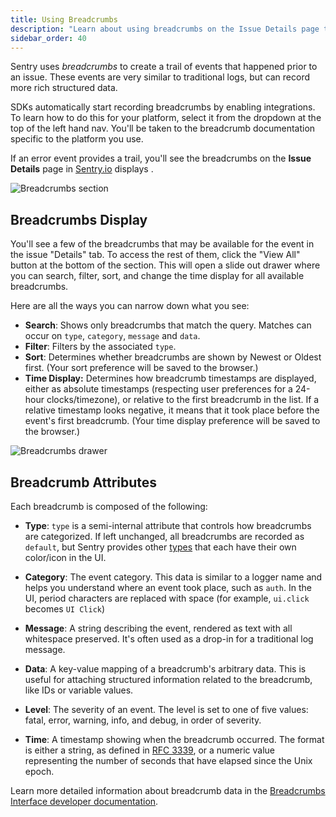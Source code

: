 ```yaml
---
title: Using Breadcrumbs
description: "Learn about using breadcrumbs on the Issue Details page to help debug faster."
sidebar_order: 40
---
```


Sentry uses _breadcrumbs_ to create a trail of events that happened prior to an issue. These events are very similar to traditional logs, but can record more rich structured data.

SDKs automatically start recording breadcrumbs by enabling integrations. To learn how to do this for your platform, select it from the dropdown at the top of the left hand nav. You'll be taken to the breadcrumb documentation specific to the platform you use.

If an error event provides a trail, you'll see the breadcrumbs on the **Issue Details** page in [Sentry.io](https://sentry.io/orgredirect/organizations/:orgslug/issues/) displays .

![Breadcrumbs section](../img/issue-breadcrumbs.png)

## Breadcrumbs Display

You'll see a few of the breadcrumbs that may be available for the event in the issue "Details" tab. To access the rest of them, click the "View All" button at the bottom of the section. This will open a slide out drawer where you can search, filter, sort, and change the time display for all available breadcrumbs. 

Here are all the ways you can narrow down what you see:
- **Search**: Shows only breadcrumbs that match the query. Matches can occur on `type`, `category`, `message` and `data`.
- **Filter**:  Filters by the associated `type`.
- **Sort**: Determines whether breadcrumbs are shown by Newest or Oldest first. (Your sort preference will be saved to the browser.)
- **Time Display:** Determines how breadcrumb timestamps are displayed, either as absolute timestamps (respecting user preferences for a 24-hour clocks/timezone), or relative to the first breadcrumb in the list. If a relative timestamp looks negative, it means that it took place before the event's first breadcrumb. (Your time display preference will be saved to the browser.)

![Breadcrumbs drawer](./img/breadcrumbs-drawer.png)


## Breadcrumb Attributes

Each breadcrumb is composed of the following:

- **Type**: `type` is a semi-internal attribute that controls how breadcrumbs are categorized. If left unchanged, all breadcrumbs are recorded as `default`, but Sentry provides other [types](https://develop.sentry.dev/sdk/event-payloads/breadcrumbs/#breadcrumb-types) that each have their own color/icon in the UI.

- **Category**: The event category. This data is similar to a logger name and helps you understand where an event took place, such as `auth`. In the UI, period characters are replaced with space (for example, `ui.click` becomes `UI Click`)

- **Message**: A string describing the event, rendered as text with all whitespace preserved. It's often used as a drop-in for a traditional log message.

- **Data**: A key-value mapping of a breadcrumb's arbitrary data. This is useful for attaching structured information related to the breadcrumb, like IDs or variable values.

- **Level**: The severity of an event. The level is set to one of five values: fatal, error, warning, info, and debug, in order of severity.

- **Time**: A timestamp showing when the breadcrumb occurred. The format is either a string, as defined in [RFC 3339](https://tools.ietf.org/html/rfc3339), or a numeric value representing the number of seconds that have elapsed since the Unix epoch.


Learn more detailed information about breadcrumb data in the [Breadcrumbs Interface developer documentation](https://develop.sentry.dev/sdk/event-payloads/breadcrumbs/).
